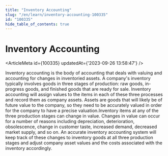 ```yaml
---
title: "Inventory Accounting"
slug: "/en/learn/inventory-accounting-100335"
id: "100335"
hide_table_of_contents: true
---
```



# Inventory Accounting

<ArticleMeta id={100335} updatedAt={'2023-09-26 13:58:47'} />
<div className='border-solid border-b border-t-0 my-4 border-[var(--ifm-color-gray-300)]' />

Inventory accounting is the body of accounting that deals with valuing and accounting for changes in inventoried assets. A company's inventory typically involves goods in three stages of production: raw goods, in-progress goods, and finished goods that are ready for sale. Inventory accounting will assign values to the items in each of these three processes and record them as company assets. Assets are goods that will likely be of future value to the company, so they need to be accurately valued in order for the company to have a precise valuation.Inventory items at any of the three production stages can change in value. Changes in value can occur for a number of reasons including depreciation, deterioration, obsolescence, change in customer taste, increased demand, decreased market supply, and so on. An accurate inventory accounting system will keep track of these changes to inventory goods at all three production stages and adjust company asset values and the costs associated with the inventory accordingly.
